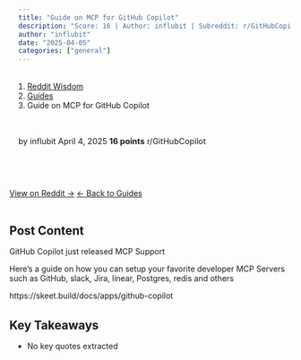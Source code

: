 ```yaml
---
title: "Guide on MCP for GitHub Copilot"
description: "Score: 16 | Author: influbit | Subreddit: r/GitHubCopilot"
author: "influbit"
date: "2025-04-05"
categories: ["general"]
---
```


<nav aria-label="breadcrumb">
  <ol class="breadcrumb">
    <li class="breadcrumb-item"><a href="../../../index.html">Reddit Wisdom</a></li>
    <li class="breadcrumb-item"><a href="../../index.html">Guides</a></li>
    <li class="breadcrumb-item active" aria-current="page">Guide on MCP for GitHub Copilot</li>
  </ol>
</nav>

<div class="post-meta">
  <span class="author">by influbit</span>
  <span class="date">April 4, 2025</span>
  <span class="score">16 points</span>
  <span class="subreddit">r/GitHubCopilot</span>
</div>

<div class="post-actions">
  <a href="https://reddit.com/r/GithubCopilot/comments/1jrpena/guide_on_mcp_for_github_copilot/" target="_blank" class="btn btn-primary">View on Reddit →</a>
  <a href="../../" class="btn btn-outline-secondary">← Back to Guides</a>
</div>

## Post Content

GitHub Copilot just released MCP Support

Here’s a guide on how you can setup your favorite developer MCP Servers such as GitHub, slack, Jira, linear, Postgres, redis and others

https://skeet.build/docs/apps/github-copilot

## Key Takeaways

- No key quotes extracted

<style>
.post-meta {
  display: flex;
  gap: 1.5rem;
  flex-wrap: wrap;
  margin: 1rem 0 2rem 0;
  padding: 1rem;
  background: var(--bs-light);
  border-radius: 0.5rem;
  font-size: 0.9rem;
}

.post-meta span {
  color: var(--bs-secondary);
}

.post-meta .score {
  color: var(--bs-success);
  font-weight: bold;
}

.post-actions {
  display: flex;
  gap: 1rem;
  margin: 2rem 0;
}

.post-content {
  line-height: 1.8;
  font-size: 1.1rem;
}

h2, h3, h4 {
  margin-top: 2rem;
  margin-bottom: 1rem;
}

ul, ol {
  margin: 1rem 0;
  padding-left: 2rem;
}

blockquote {
  border-left: 4px solid var(--bs-primary);
  padding-left: 1rem;
  margin: 1.5rem 0;
  font-style: italic;
}

code {
  background: var(--bs-light);
  padding: 0.2rem 0.4rem;
  border-radius: 0.25rem;
}

pre {
  background: var(--bs-light);
  padding: 1rem;
  border-radius: 0.5rem;
  overflow-x: auto;
}
</style>